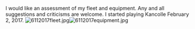 I would like an assessment of my fleet and equipment. Any and all suggestions and criticisms are welcome. I started playing Kancolle February 2, 2017. [[File:6112017fleet.jpg|thumb|left]][[File:6112017equipment.jpg|thumb|left]]<ac_metadata title="Please assess my fleet. Thanks!"> </ac_metadata>